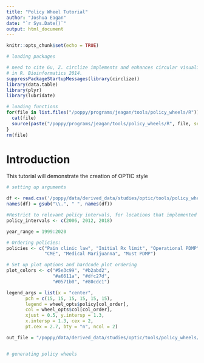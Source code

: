 ```yaml
---
title: "Policy Wheel Tutorial"
author: "Joshua Eagan"
date: "`r Sys.Date()`"
output: html_document
---
```


```r
knitr::opts_chunk$set(echo = TRUE)

# loading packages

# need to cite Gu, Z. circlize implements and enhances circular visualization
# in R. Bioinformatics 2014.
suppressPackageStartupMessages(library(circlize))
library(data.table)
library(plyr)
library(lubridate)

# loading functions
for(file in list.files("/poppy/programs/jeagan/tools/policy_wheels/R")){
  cat(file)
  source(paste("/poppy/programs/jeagan/tools/policy_wheels/R", file, sep="/"))
}
rm(file)

```

# Introduction

This tutorial will demonstrate the creation of OPTIC style 

```r

# setting up arguments

df <- read.csv('/poppy/data/derived_data/studies/optic/tools/policy_wheels/example_data/total_opioid_policies.csv')
names(df) = gsub("\\.", " ", names(df))

#Restrict to relevant policy intervals, for locations that implemented the policy
policy_intervals <- c(2006, 2012, 2018)

year_range = 1999:2020

# Ordering policies:
policies <- c("Pain clinic law", "Initial Rx limit", "Operational PDMP", 
              "CME", "Medical Marijuanna", "Must PDMP")

# Set up plot options and hardcode plot ordering
plot_colors <- c("#5e3c99", "#b2abd2", 
                 "#a6611a", "#dfc27d", 
                 "#0571b0", "#80cdc1")

legend_args = list(x = "center",
       pch = c(15, 15, 15, 15, 15, 15),
       legend = wheel_opts$policy[col_order],
       col = wheel_opts$col[col_order],
       xjust = 0.5, y.intersp = 1.3, 
       x.intersp = 1.3, cex = 2, 
       pt.cex = 2.7, bty = "n", ncol = 2)

out_file = "/poppy/data/derived_data/studies/optic/tools/policy_wheels/output/policy_wheel_flora.svg"


# generating policy wheels


```